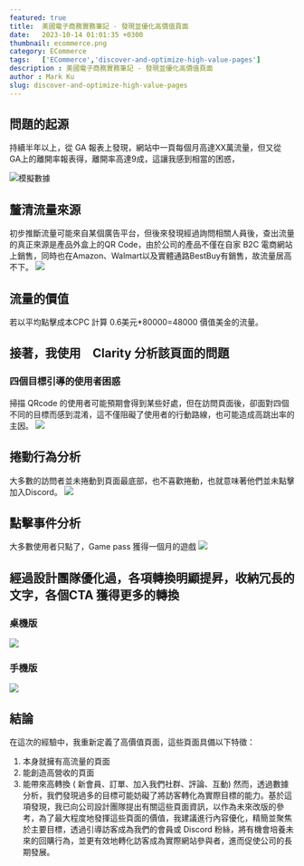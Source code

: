---
featured: true
title:  美國電子商務實務筆記 - 發現並優化高價值頁面
date:   2023-10-14 01:01:35 +0300
thumbnail: ecommerce.png
category: ECommerce
tags:   ['ECommerce','discover-and-optimize-high-value-pages']
description : 美國電子商務實務筆記 - 發現並優化高價值頁面
author : Mark Ku
slug: discover-and-optimize-high-value-pages
---

## 問題的起源
持續半年以上，從 GA 報表上發現，網站中一頁每個月高達XX萬流量，但又從 GA上的離開率報表得，離開率高達9成，這讓我感到相當的困惑，

![模擬數據](1.png)

## 釐清流量來源
初步推斷流量可能來自某個廣告平台，但後來發現經過詢問相關人員後，查出流量的真正來源是產品外盒上的QR Code，由於公司的產品不僅在自家 B2C 電商網站上銷售，同時也在Amazon、Walmart以及實體通路BestBuy有銷售，故流量居高不下。
![](2.png)

## 流量的價值 
若以平均點擊成本CPC 計算 0.6美元*80000=48000 價值美金的流量。

## 接著，我使用　Clarity 分析該頁面的問題
### 四個目標引導的使用者困惑
掃描 QRcode 的使用者可能預期會得到某些好處，但在訪問頁面後，卻面對四個不同的目標而感到混淆，這不僅阻礙了使用者的行動路線，也可能造成高跳出率的主因。
![](3.png)

## 捲動行為分析
大多數的訪問者並未捲動到頁面最底部，也不喜歡捲動，也就意味著他們並未點擊加入Discord。
![](4.png)

## 點擊事件分析
大多數使用者只點了，Game pass 獲得一個月的遊戲 
![](5.png)

## 經過設計團隊優化過，各項轉換明顯提昇，收納冗長的文字，各個CTA 獲得更多的轉換
### 桌機版
![](6.png)
### 手機版
![](7.png)

## 結論
在這次的經驗中，我重新定義了高價值頁面，這些頁面具備以下特徵：
1. 本身就擁有高流量的頁面
2. 能創造高營收的頁面
3. 能帶來高轉換 ( 新會員、訂單、加入我們社群、評論、互動)
然而，透過數據分析，我們發現過多的目標可能妨礙了將訪客轉化為實際目標的能力。基於這項發現，我已向公司設計團隊提出有關這些頁面資訊，以作為未來改版的參考，為了最大程度地發揮這些頁面的價值，我建議進行內容優化，精簡並聚焦於主要目標，透過引導訪客成為我們的會員或 Discord 粉絲，將有機會培養未來的回購行為，並更有效地轉化訪客成為實際網站參與者，進而促使公司的長期發展。